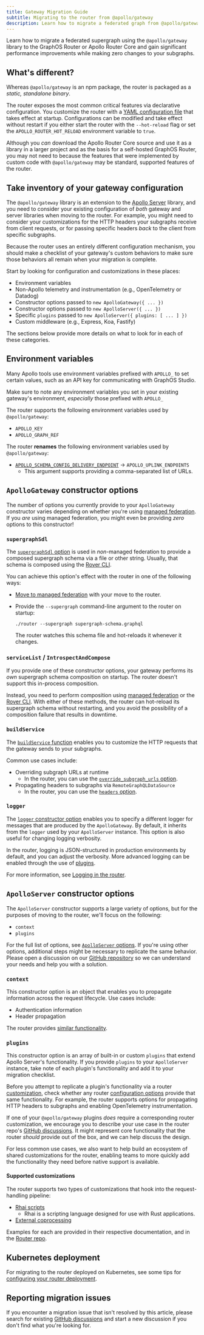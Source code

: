 ```yaml
---
title: Gateway Migration Guide
subtitle: Migrating to the router from @apollo/gateway
description: Learn how to migrate a federated graph from @apollo/gateway to the Apollo GraphOS Router or Apollo Router Core without any changes to your subgraphs.
---
```


Learn how to migrate a federated supergraph using the `@apollo/gateway` library to the GraphOS Router or Apollo Router Core and gain significant performance improvements while making zero changes to your subgraphs.

## What's different?

Whereas `@apollo/gateway` is an npm package, the router is packaged as a _static, standalone binary_. 

The router exposes the most common critical features via declarative configuration. You customize the router with a [YAML configuration file](/router/configuration/overview/#yaml-config-file) that takes effect at startup. Configurations can be modified and take effect without restart if you either start the router with the `--hot-reload` flag or set the `APOLLO_ROUTER_HOT_RELOAD` environment variable to `true`.

Although you _can_ download the Apollo Router Core source and use it as a library in a larger project and as the basis for a self-hosted GraphOS Router, you may not need to because the features that were implemented by custom code with `@apollo/gateway` may be standard, supported features of the router.

## Take inventory of your gateway configuration

The `@apollo/gateway` library is an extension to the [Apollo Server](/apollo-server/) library, and you need to consider your existing configuration of _both_ gateway and server libraries when moving to the router. For example, you might need to consider your customizations for the HTTP headers your subgraphs receive from client requests, or for passing specific headers _back_ to the client from specific subgraphs.

Because the router uses an entirely different configuration mechanism, you should make a checklist of your gateway's custom behaviors to make sure those behaviors all remain when your migration is complete.

Start by looking for configuration and customizations in these places:

* Environment variables
* Non-Apollo telemetry and instrumentation (e.g., OpenTelemetry or Datadog)
* Constructor options passed to `new ApolloGateway({ ... })`
* Constructor options passed to `new ApolloServer({ ... })`
* Specific `plugins` passed to `new ApolloServer({ plugins: [ ... ] })`
* Custom middleware (e.g., Express, Koa, Fastify)

The sections below provide more details on what to look for in each of these categories.

## Environment variables

Many Apollo tools use environment variables prefixed with `APOLLO_` to set certain values, such as an API key for communicating with GraphOS Studio.

Make sure to note any environment variables you set in your existing gateway's environment, _especially_ those prefixed with `APOLLO_`

The router supports the following environment variables used by `@apollo/gateway`:

* `APOLLO_KEY`
* `APOLLO_GRAPH_REF`

The router **renames** the following environment variables used by `@apollo/gateway`:

* [`APOLLO_SCHEMA_CONFIG_DELIVERY_ENDPOINT`](/federation/managed-federation/uplink/#environment-variable) → `APOLLO_UPLINK_ENDPOINTS`
    * This argument supports providing a comma-separated list of URLs.

## `ApolloGateway` constructor options

The number of options you currently provide to your `ApolloGateway` constructor varies depending on whether you're using [managed federation](/federation/managed-federation/overview/). If you _are_ using managed federation, you might even be providing _zero_ options to this constructor!

### `supergraphSdl`

The [`supergraphSdl` option](/apollo-server/using-federation/api/apollo-gateway/#supergraphsdl) is used in _non_-managed federation to provide a composed supergraph schema via a file or other string. Usually, that schema is composed using the [Rover CLI](/rover/commands/supergraphs/).

You can achieve this option's effect with the router in one of the following ways:

* [Move to managed federation](/federation/managed-federation/setup/) with your move to the router.
* Provide the `--supergraph` command-line argument to the router on startup:

    ```
    ./router --supergraph supergraph-schema.graphql
    ```

    The router watches this schema file and hot-reloads it whenever it changes.

### `serviceList` / `IntrospectAndCompose`

If you provide one of these constructor options, your gateway performs its _own_ supergraph schema composition on startup. The router doesn't support this in-process composition.

Instead, you need to perform composition using [managed federation](/federation/managed-federation/setup/) or the [Rover CLI](/rover/commands/supergraphs/). With either of these methods, the router can hot-reload its supergraph schema without restarting, and you avoid the possibility of a composition failure that results in downtime.

### `buildService`

The [`buildService` function](/apollo-server/using-federation/api/apollo-gateway/#buildservice) enables you to customize the HTTP requests that the gateway sends to your subgraphs.

Common use cases include:

* Overriding subgraph URLs at runtime
    * In the router, you can use the [`override_subgraph_urls` option](/router/configuration/overview#subgraph-routing-urls).
* Propagating headers to subgraphs via `RemoteGraphQLDataSource`
    * In the router, you can use the [`headers` option](/router/configuration/header-propagation).

### `logger`

The [`logger` constructor option](/apollo-server/using-federation/api/apollo-gateway/#logger) enables you to specify a different logger for messages that are produced by the `ApolloGateway`. By default, it inherits from the `logger` used by your `ApolloServer` instance.  This option is also useful for changing logging verbosity.

In the router, logging is JSON-structured in production environments by default, and you can adjust the verbosity. More advanced logging can be enabled through the use of [plugins](#plugins).

For more information, see [Logging in the router](/router/configuration/logging/).

## `ApolloServer` constructor options

The `ApolloServer` constructor supports a large variety of options, but for the purposes of moving to the router, we'll focus on the following:

- `context`
- `plugins`

For the full list of options, see [`ApolloServer` options](/apollo-server/api/apollo-server#options). If you're using other options, additional steps might be necessary to replicate the same behavior. Please open a discussion on our [GitHub repository](https://github.com/apollographql/router) so we can understand your needs and help you with a solution.

### `context`

This constructor option is an object that enables you to propagate information across the request lifecycle. Use cases include:

* Authentication information
* Header propagation

The router provides [similar functionality](/router/customizations/rhai-api#requestcontext).

### `plugins`

This constructor option is an array of built-in or custom `plugins` that extend Apollo Server's functionality. If you provide `plugins` to your `ApolloServer` instance, take note of each plugin's functionality and add it to your migration checklist.

Before you attempt to replicate a plugin's functionality via a router [customization](#supported-customizations), check whether any router [configuration options](/router/configuration/overview/) provide that same functionality. For example, the router supports options for propagating HTTP headers to subgraphs and enabling OpenTelemetry instrumentation.

If one of your `@apollo/gateway` plugins _does_ require a corresponding router customization, we encourage you to describe your use case in the router repo's [GitHub discussions](https://github.com/apollographql/router/discussions/). It might represent core functionality that the router _should_ provide out of the box, and we can help discuss the design.

For less common use cases, we also want to help build an ecosystem of shared customizations for the router, enabling teams to more quickly add the functionality they need before native support is available.

#### Supported customizations

The router supports two types of customizations that hook into the request-handling pipeline:

* [Rhai scripts](/router/customizations/rhai/)
    * Rhai is a scripting language designed for use with Rust applications.
* [External coprocessing](/router/customizations/coprocessor/)

Examples for each are provided in their respective documentation, and in the [Router repo](https://github.com/apollographql/router/tree/main/examples).

## Kubernetes deployment

For migrating to the router deployed on Kubernetes, see some tips for [configuring your router deployment](/router/containerization/kubernetes/#configure-for-migration-from-gateway).

## Reporting migration issues

If you encounter a migration issue that isn't resolved by this article, please search for existing [GitHub discussions](https://github.com/apollographql/router/discussions/) and start a new discussion if you don't find what you're looking for.

